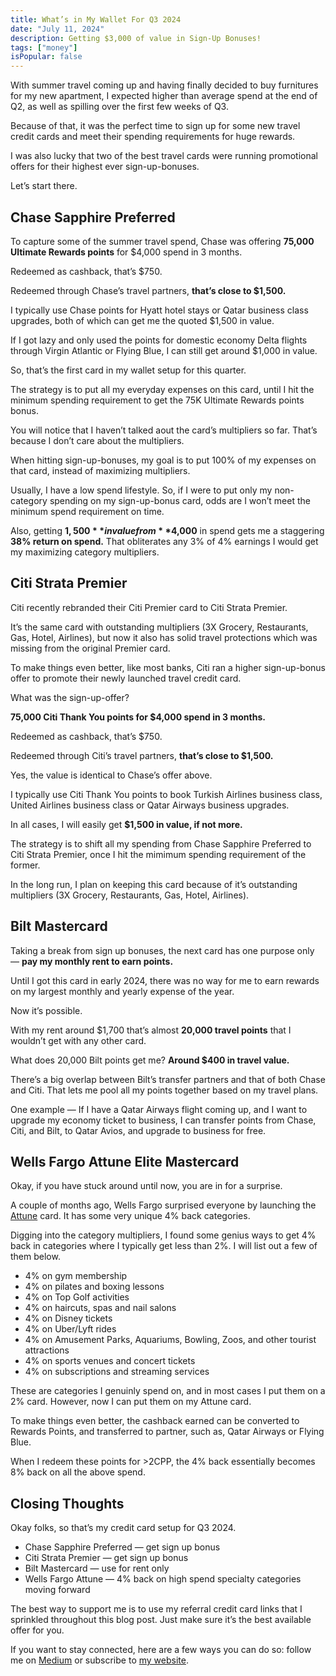 ```yaml
---
title: What’s in My Wallet For Q3 2024
date: "July 11, 2024"
description: Getting $3,000 of value in Sign-Up Bonuses!
tags: ["money"]
isPopular: false
---
```


With summer travel coming up and having finally decided to buy furnitures for my new apartment, I expected higher than average spend at the end of Q2, as well as spilling over the first few weeks of Q3. 

Because of that, it was the perfect time to sign up for some new travel credit cards and meet their spending requirements for huge rewards. 

I was also lucky that two of the best travel cards were running promotional offers for their highest ever sign-up-bonuses. 

Let’s start there. 

## Chase Sapphire Preferred
To capture some of the summer travel spend, Chase was offering **75,000 Ultimate Rewards points** for $4,000 spend in 3 months. 

Redeemed as cashback, that’s $750. 

Redeemed through Chase’s travel partners, **that’s close to $1,500.** 

I typically use Chase points for Hyatt hotel stays or Qatar business class upgrades, both of which can get me the quoted $1,500 in value. 

If I got lazy and only used the points for domestic economy Delta flights through Virgin Atlantic or Flying Blue, I can still get around $1,000 in value. 

So, that’s the first card in my wallet setup for this quarter. 

The strategy is to put all my everyday expenses on this card, until I hit the minimum spending requirement to get the 75K Ultimate Rewards points bonus. 

You will notice that I haven’t talked aout the card’s multipliers so far. That’s because I don’t care about the multipliers. 

When hitting sign-up-bonuses, my goal is to put 100% of my expenses on that card, instead of maximizing multipliers.

Usually, I have a low spend lifestyle. So, if I were to put only my non-category spending on my sign-up-bonus card, odds are I won’t meet the minimum spend requirement on time. 

Also, getting **$1,500** in value from **$4,000** in spend gets me a staggering **38% return on spend.** That obliterates any 3% of 4% earnings I would get my maximizing category multipliers.
## Citi Strata Premier
Citi recently rebranded their Citi Premier card to Citi Strata Premier. 

It’s the same card with outstanding multipliers (3X Grocery, Restaurants, Gas, Hotel, Airlines), but now it also has solid travel protections which was missing from the original Premier card. 

To make things even better, like most banks, Citi ran a higher sign-up-bonus offer to promote their newly launched travel credit card. 

What was the sign-up-offer? 

**75,000 Citi Thank You points for $4,000 spend in 3 months.** 

Redeemed as cashback, that’s $750. 

Redeemed through Citi’s travel partners, **that’s close to $1,500.** 

Yes, the value is identical to Chase’s offer above. 

I typically use Citi Thank You points to book Turkish Airlines business class, United Airlines business class or Qatar Airways business upgrades. 

In all cases, I will easily get **$1,500 in value, if not more.**

The strategy is to shift all my spending from Chase Sapphire Preferred to Citi Strata Premier, once I hit the mimimum spending requirement of the former. 

In the long run, I plan on keeping this card because of it’s outstanding multipliers (3X Grocery, Restaurants, Gas, Hotel, Airlines). 
## Bilt Mastercard
Taking a break from sign up bonuses, the next card has one purpose only — **pay my monthly rent to earn points.**

Until I got this card in early 2024, there was no way for me to earn rewards on my largest monthly and yearly expense of the year. 

Now it’s possible. 

With my rent around $1,700 that’s almost **20,000 travel points** that I wouldn’t get with any other card. 

What does 20,000 Bilt points get me? **Around $400 in travel value.**

There’s a big overlap between Bilt’s transfer partners and that of both Chase and Citi. That lets me pool all my points together based on my travel plans. 

One example — If I have a Qatar Airways flight coming up, and I want to upgrade my economy ticket to business, I can transfer points from Chase, Citi, and Bilt, to Qatar Avios, and upgrade to business for free.
## Wells Fargo Attune Elite Mastercard
Okay, if you have stuck around until now, you are in for a surprise. 

A couple of months ago, Wells Fargo surprised everyone by launching the [Attune](https://creditcards.wellsfargo.com/attune-credit-card/?sub_channel=SEO&vendor_code=G) card. It has some very unique 4% back categories. 

Digging into the category multipliers, I found some genius ways to get 4% back in categories where I typically get less than 2%. I will list out a few of them below. 

- 4% on gym membership
- 4% on pilates and boxing lessons
- 4% on Top Golf activities 
- 4% on haircuts, spas and nail salons
- 4% on Disney tickets
- 4% on Uber/Lyft rides
- 4% on Amusement Parks, Aquariums, Bowling, Zoos, and other tourist attractions
- 4% on sports venues and concert tickets
- 4% on subscriptions and streaming services

These are categories I genuinly spend on, and in most cases I put them on a 2% card. However, now I can put them on my Attune card. 

To make things even better, the cashback earned can be converted to Rewards Points, and transferred to partner, such as, Qatar Airways or Flying Blue. 

When I redeem these points for >2CPP, the 4% back essentially becomes 8% back on all the above spend. 

## Closing Thoughts
Okay folks, so that’s my credit card setup for Q3 2024. 

- Chase Sapphire Preferred — get sign up bonus
- Citi Strata Premier — get sign up bonus
- Bilt Mastercard — use for rent only
- Wells Fargo Attune — 4% back on high spend specialty categories moving forward

The best way to support me is to use my referral credit card links that I sprinkled throughout this blog post. Just make sure it’s the best available offer for you.

If you want to stay connected, here are a few ways you can do so: follow me on [Medium](https://medium.com/@irtizahafiz) or subscribe to [my website](https://irtizahafiz.com/newsletter?utm_source=medium).

 
